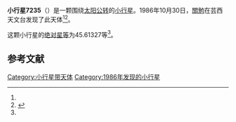 {{Infobox planet
| bgcolour = #FFFFC0
| name = 7235 Hitsuzan
| symbol = 
| image = 
| caption = 
| discovery = yes
| discovery_ref = 
| discoverer = [[關勉|關勉]]
| discovery_site = [[芸西天文台|芸西天文台]] 
| discovered = 1986年10月30日
| designations = yes
| mp_name = 
| named_after = 
| alt_names = 
| mp_category = [[主带小行星|主带小行星]]
| orbit_ref = <ref name="a">[http://ssd.jpl.nasa.gov/sbdb.cgi?sstr=7235 7235 Hitsuzan] {{Wayback|url=http://ssd.jpl.nasa.gov/sbdb.cgi?sstr=7235 |date=20201124023634 }}，小行星數據庫瀏覽器（JPL Small-Body Database Browser）－[[美国国家航空航天局|美国国家航空航天局]]喷气推进实验室</ref>
| epoch = 2456400.5 (2013年4月18日更新)
| aphelion = {{convert|2.6110783|AU|km|3|abbr=on|lk=out}}
| perihelion = {{convert|1.8725861|AU|km|3|abbr=on}}
| semimajor = {{convert|2.2418322|AU|km|3|abbr=on}}
| eccentricity = 0.1647073
| period = 1226.035602 [[日|日]]<br />3.36[[儒略年|儒略年]]
| avg_speed = 
| inclination = 4.96887
| asc_node = 352.10012
| mean_anomaly = 
| arg_peri = 45.61327
| satellites = 
| physical_characteristics = yes
| dimensions = 
| mass = 
| density = 
| surface_grav = 
| escape_velocity = 
| sidereal_day = 
| axial_tilt = 
| pole_ecliptic_lat = 
| pole_ecliptic_lon = 
| albedo = 
| temperatures= 
| temp_name1 = 
| mean_temp_1 = 
| max_temp_1 = 
| temp_name2 = 
| max_temp_2 = 
| spectral_type = 
| abs_magnitude = 45.61327
}}

'''小行星7235'''（{{lang-en|7235 Hitsuzan}}）是一颗围绕[[太阳|太阳]][[公转|公转]]的[[小行星|小行星]]。1986年10月30日，[[關勉|關勉]]在芸西天文台发现了此天体<ref name="a" /><ref>{{cite news|title=小行星列表|url=http://cfa-www.harvard.edu/iau/lists/NumberedMPs.txt|accessdate=2013-07-08|newspaper=哈佛大学|archive-date=2008-05-17|archive-url=https://web.archive.org/web/20080517010638/http://cfa-www.harvard.edu/iau/lists/NumberedMPs.txt|dead-url=no}}</ref>。

这颗小行星的[[绝对星等|绝对星等]]为45.61327等<ref name="a" />。

==参考文献==
{{reflist}}
{{Minor Planet Number|[[小行星7234|小行星7234]]|[[小行星7236|小行星7236]]}}

{{小天体}}

[[Category:小行星带天体|Category:小行星带天体]]
[[Category:1986年发现的小行星|Category:1986年发现的小行星]]

{{asteroid-stub}}